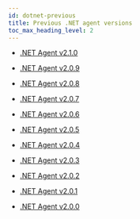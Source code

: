 ```yaml
---
id: dotnet-previous
title: Previous .NET agent versions
toc_max_heading_level: 2
---
```


-   [.NET Agent v2.1.0](dotnet-2_1_0)

-   [.NET Agent v2.0.9](dotnet-2_0_9)

-   [.NET Agent v2.0.8](dotnet-2_0_8)

-   [.NET Agent v2.0.7](dotnet-2_0_7)

-   [.NET Agent v2.0.6](dotnet-2_0_6)

-   [.NET Agent v2.0.5](dotnet-2_0_5)

-   [.NET Agent v2.0.4](dotnet-2_0_4)

-   [.NET Agent v2.0.3](dotnet-2_0_3)

-   [.NET Agent v2.0.2](dotnet-2_0_2)

-   [.NET Agent v2.0.1](dotnet-2_0_1)

-   [.NET Agent v2.0.0](dotnet-2_0_0)
